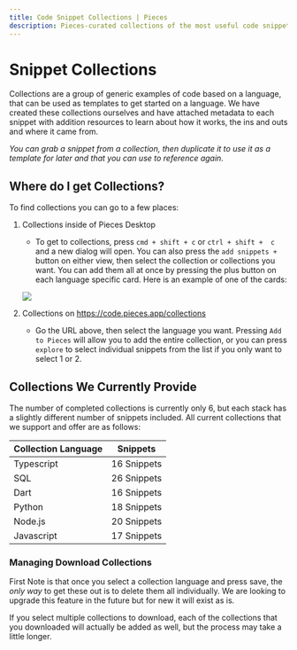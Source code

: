```yaml
---
title: Code Snippet Collections | Pieces
description: Pieces-curated collections of the most useful code snippets for popular languages and frameworks. Save collections and snippets in your Pieces app and use later in your IDE.
---
```


<link rel="canonical" href="https://docs.pieces.app/product-highlights-and-benefits/collections" />

# Snippet Collections
Collections are a group of generic examples of code based on a language, that can be used as templates to get started on a language. We have created these collections ourselves and have attached metadata to each snippet with addition resources to learn about how it works, the ins and outs and where it came from.

_You can grab a snippet from a collection, then duplicate it to use it as a template for later and that you can use to reference again._

## Where do I get Collections?
To find collections you can go to a few places:

1. Collections inside of Pieces Desktop
    - To get to collections, press ` cmd + shift + c ` or `ctrl + shift +  c` and a new dialog will open. You can also press the `add snippets +` button on either view, then select the collection or collections you want. You can add them all at once by pressing the plus button on each language specific card. Here is an example of one of the cards:

    ![](/assets/nodejs_collection_card.png)
2. Collections on https://code.pieces.app/collections
    - Go the URL above, then select the language you want. Pressing `Add to Pieces` will allow you to add the entire collection, or you can press  `explore` to select individual snippets from the list if you only want to select 1 or 2.

## Collections We Currently Provide
The number of completed collections is currently only 6, but each stack has a slightly different number of snippets included. All current collections that we support and offer are as follows:

| Collection Language | Snippets |
|---|---|
| Typescript | 16 Snippets |
| SQL | 26 Snippets |
| Dart | 16 Snippets |
| Python | 18 Snippets |
| Node.js | 20 Snippets |
|  Javascript | 17 Snippets |

### Managing Download Collections
First Note is that once you select a collection language and press save, the _only way_ to get these out is to delete them all individually. We are looking to upgrade this feature in the future but for new it will exist as is.

If you select multiple collections to download, each of the collections that you downloaded will actually be added as well, but the process may take a little longer.



